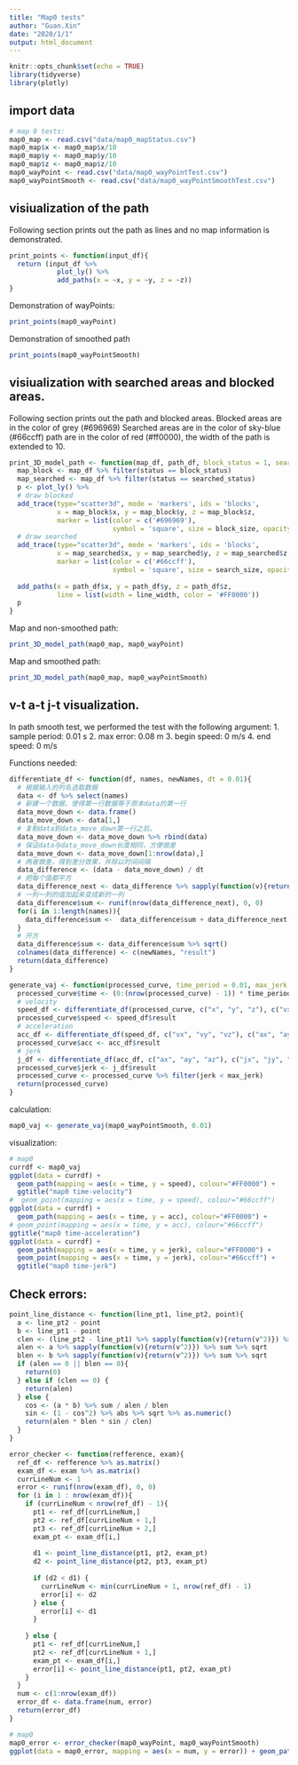 ```yaml
---
title: "Map0 tests"
author: "Guan.Xin"
date: "2020/1/1"
output: html_document
---
```


```r
knitr::opts_chunk$set(echo = TRUE)
library(tidyverse)
library(plotly)
```

## import data 
```r
# map 0 tests:
map0_map <- read.csv("data/map0_mapStatus.csv")
map0_map$x <- map0_map$x/10
map0_map$y <- map0_map$y/10
map0_map$z <- map0_map$z/10
map0_wayPoint <- read.csv("data/map0_wayPointTest.csv")
map0_wayPointSmooth <- read.csv("data/map0_wayPointSmoothTest.csv")
```

## visiualization of the path
Following section prints out the path as lines and no map information is demonstrated.
```r
print_points <- function(input_df){
  return (input_df %>% 
            plot_ly() %>% 
            add_paths(x = ~x, y = ~y, z = ~z))
}
```
Demonstration of wayPoints:
```r
print_points(map0_wayPoint)
```
Demonstration of smoothed path
```r
print_points(map0_wayPointSmooth)
```
## visiualization with searched areas and blocked areas.
Following section prints out the path and blocked areas.
Blocked areas are in the color of grey (#696969)
Searched areas are in the color of sky-blue (#66ccff)
path are in the color of red (#ff0000), the width of the path is extended to 10.
```r
print_3D_model_path <- function(map_df, path_df, block_status = 1, searched_status = 2, block_size = 2, search_size = 0.2, line_width = 5) {
  map_block <- map_df %>% filter(status == block_status)
  map_searched <- map_df %>% filter(status == searched_status)
  p <- plot_ly() %>%
  # draw blocked
  add_trace(type="scatter3d", mode = 'markers', ids = 'blocks',
            x = map_block$x, y = map_block$y, z = map_block$z, 
            marker = list(color = c('#696969'), 
                          symbol = 'square', size = block_size, opacity = '0.5')) %>% 
  # draw searched
  add_trace(type="scatter3d", mode = 'markers', ids = 'blocks',
            x = map_searched$x, y = map_searched$y, z = map_searched$z, 
            marker = list(color = c('#66ccff'), 
                          symbol = 'square', size = search_size, opacity = '1')) %>% 
  
  add_paths(x = path_df$x, y = path_df$y, z = path_df$z,
            line = list(width = line_width, color = '#FF0000'))
  p
}
```
Map and non-smoothed path:
```r
print_3D_model_path(map0_map, map0_wayPoint)

```
Map and smoothed path:
```r
print_3D_model_path(map0_map, map0_wayPointSmooth)

```

## v-t a-t j-t visualization.

In path smooth test, we performed the test with the following argument:
1. sample period: 0.01 s
2. max error: 0.08 m
3. begin speed: 0 m/s
4. end speed: 0 m/s

Functions needed:
```r
differentiate_df <- function(df, names, newNames, dt = 0.01){
  # 根据输入的列名选取数据
  data <- df %>% select(names)
  # 新建一个数据，使得第一行数据等于原本data的第一行
  data_move_down <- data.frame()
  data_move_down <- data[1,]
  # 复制data到data_move_down第一行之后。
  data_move_down <- data_move_down %>% rbind(data)
  # 保证data与data_move_down长度相同，方便做差
  data_move_down <- data_move_down[1:nrow(data),]
  # 两者做差，得到差分效果，并除以时间间隔
  data_difference <- (data - data_move_down) / dt
  # 把每个值都平方
  data_difference_next <- data_difference %>% sapply(function(v){return(v^2)}) %>% as.data.frame
  # 一列一列的值加起来变成新的一列
  data_difference$sum <- runif(nrow(data_difference_next), 0, 0)
  for(i in 1:length(names)){
    data_difference$sum <-  data_difference$sum + data_difference_next[,names[i]]
  }
  # 开方
  data_difference$sum <- data_difference$sum %>% sqrt()
  colnames(data_difference) <- c(newNames, "result")
  return(data_difference)
}

generate_vaj <- function(processed_curve, time_period = 0.01, max_jerk = 3){
  processed_curve$time <- (0:(nrow(processed_curve) - 1)) * time_period
  # velocity
  speed_df <- differentiate_df(processed_curve, c("x", "y", "z"), c("vx", "vy", "vz"), time_period)
  processed_curve$speed <- speed_df$result
  # acceleration
  acc_df <- differentiate_df(speed_df, c("vx", "vy", "vz"), c("ax", "ay", "az"), time_period)
  processed_curve$acc <- acc_df$result
  # jerk
  j_df <- differentiate_df(acc_df, c("ax", "ay", "az"), c("jx", "jy", "jz"), time_period)
  processed_curve$jerk <- j_df$result
  processed_curve <- processed_curve %>% filter(jerk < max_jerk)
  return(processed_curve)
}
```

calculation:
```r
map0_vaj <- generate_vaj(map0_wayPointSmooth, 0.01)

```


visualization:
```r
# map0
currdf <- map0_vaj
ggplot(data = currdf) +
  geom_path(mapping = aes(x = time, y = speed), colour="#FF0000") +
  ggtitle("map0 time-velocity")
#  geom_point(mapping = aes(x = time, y = speed), colour="#66ccff")
ggplot(data = currdf) + 
  geom_path(mapping = aes(x = time, y = acc), colour="#FF0000") + 
# geom_point(mapping = aes(x = time, y = acc), colour="#66ccff")
ggtitle("map0 time-acceleration")
ggplot(data = currdf) + 
  geom_path(mapping = aes(x = time, y = jerk), colour="#FF0000") +
  geom_point(mapping = aes(x = time, y = jerk), colour="#66ccff") +
  ggtitle("map0 time-jerk")

```

## Check errors:
```r
point_line_distance <- function(line_pt1, line_pt2, point){
  a <- line_pt2 - point
  b <- line_pt1 - point
  clen <- (line_pt2 - line_pt1) %>% sapply(function(v){return(v^2)}) %>% sum %>% sqrt
  alen <- a %>% sapply(function(v){return(v^2)}) %>% sum %>% sqrt
  blen <- b %>% sapply(function(v){return(v^2)}) %>% sum %>% sqrt
  if (alen == 0 || blen == 0){
    return(0)
  } else if (clen == 0) {
    return(alen)
  } else {
    cos <- (a * b) %>% sum / alen / blen
    sin <- (1 - cos^2) %>% abs %>% sqrt %>% as.numeric()
    return(alen * blen * sin / clen)
  }
}

error_checker <- function(refference, exam){
  ref_df <- refference %>% as.matrix()
  exam_df <- exam %>% as.matrix()
  currLineNum <- 1
  error <- runif(nrow(exam_df), 0, 0)
  for (i in 1 : nrow(exam_df)){
    if (currLineNum < nrow(ref_df) - 1){
      pt1 <- ref_df[currLineNum,]
      pt2 <- ref_df[currLineNum + 1,]
      pt3 <- ref_df[currLineNum + 2,]
      exam_pt <- exam_df[i,]
  
      d1 <- point_line_distance(pt1, pt2, exam_pt)
      d2 <- point_line_distance(pt2, pt3, exam_pt)
  
      if (d2 < d1) {
        currLineNum <- min(currLineNum + 1, nrow(ref_df) - 1)
        error[i] <- d2
      } else {
        error[i] <- d1
      }
    
    } else {
      pt1 <- ref_df[currLineNum,]
      pt2 <- ref_df[currLineNum + 1,]
      exam_pt <- exam_df[i,]
      error[i] <- point_line_distance(pt1, pt2, exam_pt)
    }
  }
  num <- c(1:nrow(exam_df))
  error_df <- data.frame(num, error)
  return(error_df)
}
```
```r
# map0
map0_error <- error_checker(map0_wayPoint, map0_wayPointSmooth)
ggplot(data = map0_error, mapping = aes(x = num, y = error)) + geom_path() + ggtitle("map0: num of point - error")
```